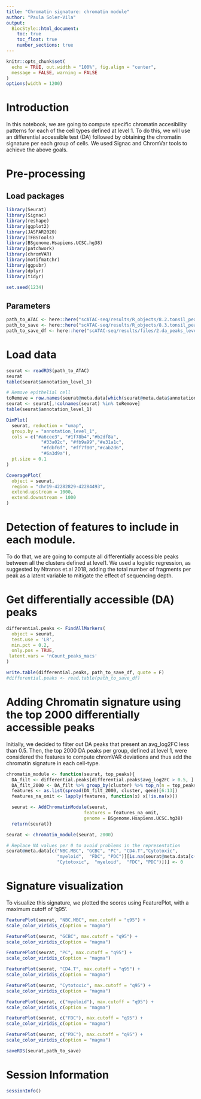 ```yaml
---
title: "Chromatin signature: chromatin module"
author: "Paula Soler-Vila"
output: 
  BiocStyle::html_document:
    toc: true
    toc_float: true
    number_sections: true
---
```

  
```r
knitr::opts_chunk$set(
  echo = TRUE, out.width = "100%", fig.align = "center",
  message = FALSE, warning = FALSE
)
options(width = 1200)
```

# Introduction
In this notebook, we are going to compute specific chromatin accesibility patterns for each of the cell types defined at level 1. To do this, we will use an differential accessible test (DA) followed by obtaining the chromatin signature per each group of cells. We used Signac and ChromVar tools to achieve the above goals.

# Pre-processing

## Load packages

```r
library(Seurat)
library(Signac)
library(reshape)
library(ggplot2)
library(JASPAR2020)
library(TFBSTools)
library(BSgenome.Hsapiens.UCSC.hg38)
library(patchwork)
library(chromVAR)
library(motifmatchr)
library(ggpubr)
library(dplyr)
library(tidyr)

set.seed(1234)
```

## Parameters
```r
path_to_ATAC <- here::here("scATAC-seq/results/R_objects/8.2.tonsil_peakcalling_annotation_level1_integrated.rds")
path_to_save <- here::here("scATAC-seq/results/R_objects/8.3.tonsil_peakcalling_annotation_level1_signature.rds")
path_to_save_df <- here::here("scATAC-seq/results/files/2.da_peaks_level1.tsv")
```

# Load data
```r
seurat <- readRDS(path_to_ATAC)
seurat
table(seurat$annotation_level_1)

# Remove epithelial cell
toRemove = row.names(seurat@meta.data[which(seurat@meta.data$annotation_level_1 == "epithelial"),])
seurat <- seurat[,!colnames(seurat) %in% toRemove]
table(seurat$annotation_level_1)
```

```r
DimPlot(
  seurat, reduction = "umap",
  group.by = "annotation_level_1",
  cols = c("#a6cee3", "#1f78b4","#b2df8a", 
             "#33a02c", "#fb9a99","#e31a1c", 
             "#fdbf6f", "#ff7f00","#cab2d6",
             "#6a3d9a"),
  pt.size = 0.1
)
```


```r
CoveragePlot(
  object = seurat,
  region = "chr19-42282829-42284493",
  extend.upstream = 1000,
  extend.downstream = 1000
)
```

# Detection of features to include in each module.
To do that, we are going to compute all differentially accessible peaks between all the clusters defined at level1. We used a logistic regression, as suggested by Ntranos et.al 2018, adding the total number of fragments per peak as a latent variable to mitigate the effect of sequencing depth.


# Get differentially accessible (DA) peaks

```r
differential.peaks <- FindAllMarkers(
  object = seurat,
  test.use = 'LR',
  min.pct = 0.2,
  only.pos = TRUE,
 latent.vars = 'nCount_peaks_macs'
)

write.table(differential.peaks, path_to_save_df, quote = F)
#differential.peaks <- read.table(path_to_save_df)

```

# Adding Chromatin signature using the top 2000 differentially accessible peaks
Initially, we decided to filter out DA peaks that present an avg_log2FC less than 0.5. Then, the top 2000 DA peaks per group, defined at level 1, were considered the features to compute chromVAR deviations and thus add the chromatin signature in each cell-type. 

```r
chromatin_module <- function(seurat, top_peaks){
  DA_filt <- differential.peaks[differential.peaks$avg_log2FC > 0.5, ]
  DA_filt_2000 <- DA_filt %>% group_by(cluster) %>% top_n(n = top_peaks) #, wt = avg_log2FC)
  features <- as.list(spread(DA_filt_2000, cluster, gene)[6:13])
  features_na_omit <- lapply(features, function(x) x[!is.na(x)])

  seurat <- AddChromatinModule(seurat, 
                             features = features_na_omit, 
                             genome = BSgenome.Hsapiens.UCSC.hg38)
  return(seurat)}
```

```r
seurat <- chromatin_module(seurat, 2000)
```

```r
# Replace NA values per 0 to avoid problems in the representation
seurat@meta.data[c("NBC.MBC", "GCBC", "PC", "CD4.T","Cytotoxic",  
                   "myeloid",  "FDC", "PDC")][is.na(seurat@meta.data[c("NBC.MBC","GCBC", "PC","CD4.T",
                   "Cytotoxic",  "myeloid",  "FDC", "PDC")])] <- 0
```

# Signature visualization 
To visualize this signature, we plotted the scores using FeaturePlot, with a maximum cutoff of ‘q95’.

```r
FeaturePlot(seurat, "NBC.MBC", max.cutoff = "q95") + 
scale_color_viridis_c(option = "magma")

FeaturePlot(seurat, "GCBC", max.cutoff = "q95") + 
scale_color_viridis_c(option = "magma")

FeaturePlot(seurat, "PC", max.cutoff = "q95") + 
scale_color_viridis_c(option = "magma")

FeaturePlot(seurat, "CD4.T", max.cutoff = "q95") + 
scale_color_viridis_c(option = "magma")

FeaturePlot(seurat, "Cytotoxic", max.cutoff = "q95") + 
scale_color_viridis_c(option = "magma")

FeaturePlot(seurat, c("myeloid"), max.cutoff = "q95") + 
scale_color_viridis_c(option = "magma")

FeaturePlot(seurat, c("FDC"), max.cutoff = "q95") + 
scale_color_viridis_c(option = "magma")

FeaturePlot(seurat, c("PDC"), max.cutoff = "q95") + 
scale_color_viridis_c(option = "magma")
```

```r
saveRDS(seurat,path_to_save)
```

# Session Information
```r
sessionInfo()
```
